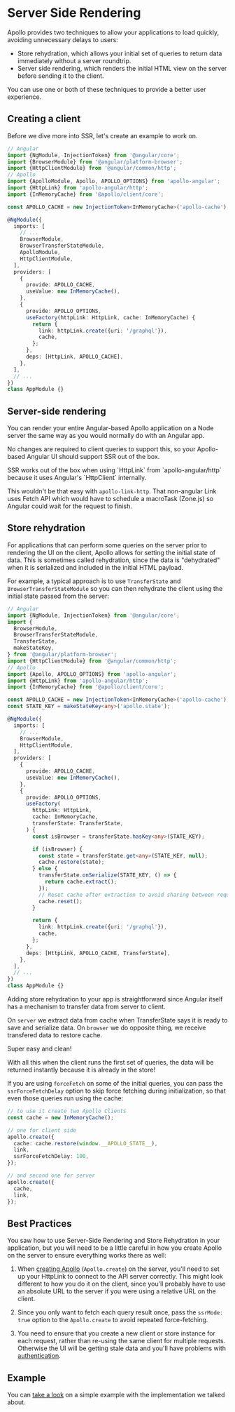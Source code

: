 
# Server Side Rendering

Apollo provides two techniques to allow your applications to load quickly, avoiding unnecessary delays to users:

- Store rehydration, which allows your initial set of queries to return data immediately without a server roundtrip.
- Server side rendering, which renders the initial HTML view on the server before sending it to the client.

You can use one or both of these techniques to provide a better user experience.

## Creating a client

Before we dive more into SSR, let's create an example to work on.

```typescript
// Angular
import {NgModule, InjectionToken} from '@angular/core';
import {BrowserModule} from '@angular/platform-browser';
import {HttpClientModule} from '@angular/common/http';
// Apollo
import {ApolloModule, Apollo, APOLLO_OPTIONS} from 'apollo-angular';
import {HttpLink} from 'apollo-angular/http';
import {InMemoryCache} from '@apollo/client/core';

const APOLLO_CACHE = new InjectionToken<InMemoryCache>('apollo-cache');

@NgModule({
  imports: [
    // ...
    BrowserModule,
    BrowserTransferStateModule,
    ApolloModule,
    HttpClientModule,
  ],
  providers: [
    {
      provide: APOLLO_CACHE,
      useValue: new InMemoryCache(),
    },
    {
      provide: APOLLO_OPTIONS,
      useFactory(httpLink: HttpLink, cache: InMemoryCache) {
        return {
          link: httpLink.create({uri: '/graphql'}),
          cache,
        };
      },
      deps: [HttpLink, APOLLO_CACHE],
    },
  ],
  // ...
})
class AppModule {}
```

## Server-side rendering

You can render your entire Angular-based Apollo application on a Node server the same way as you would normally do with an Angular app.

No changes are required to client queries to support this, so your Apollo-based Angular UI should support SSR out of the box.

<Callout>
SSR works out of the box when using `HttpLink` from `apollo-angular/http` because it uses Angular's `HttpClient` internally.

This wouldn't be that easy with `apollo-link-http`. That non-angular Link uses Fetch API which would have to schedule a macroTask (Zone.js) so Angular could wait for the request to finish.
</Callout>

## Store rehydration

For applications that can perform some queries on the server prior to rendering the UI on the client, Apollo allows for setting the initial state of data. This is sometimes called rehydration, since the data is "dehydrated" when it is serialized and included in the initial HTML payload.

For example, a typical approach is to use `TransferState` and `BrowserTransferStateModule` so you can then rehydrate the client using the initial state passed from the server:

```typescript
// Angular
import {NgModule, InjectionToken} from '@angular/core';
import {
  BrowserModule,
  BrowserTransferStateModule,
  TransferState,
  makeStateKey,
} from '@angular/platform-browser';
import {HttpClientModule} from '@angular/common/http';
// Apollo
import {Apollo, APOLLO_OPTIONS} from 'apollo-angular';
import {HttpLink} from 'apollo-angular/http';
import {InMemoryCache} from '@apollo/client/core';

const APOLLO_CACHE = new InjectionToken<InMemoryCache>('apollo-cache');
const STATE_KEY = makeStateKey<any>('apollo.state');

@NgModule({
  imports: [
    // ...
    BrowserModule,
    HttpClientModule,
  ],
  providers: [
    {
      provide: APOLLO_CACHE,
      useValue: new InMemoryCache(),
    },
    {
      provide: APOLLO_OPTIONS,
      useFactory(
        httpLink: HttpLink,
        cache: InMemoryCache,
        transferState: TransferState,
      ) {
        const isBrowser = transferState.hasKey<any>(STATE_KEY);

        if (isBrowser) {
          const state = transferState.get<any>(STATE_KEY, null);
          cache.restore(state);
        } else {
          transferState.onSerialize(STATE_KEY, () => {
            return cache.extract();
          });
          // Reset cache after extraction to avoid sharing between requests
          cache.reset();
        }

        return {
          link: httpLink.create({uri: '/graphql'}),
          cache,
        };
      },
      deps: [HttpLink, APOLLO_CACHE, TransferState],
    },
  ],
  // ...
})
class AppModule {}
```

Adding store rehydration to your app is straightforward since Angular itself has a mechanism to transfer data from server to client.

On `server` we extract data from cache when TransferState says it is ready to save and serialize data.
On `browser` we do opposite thing, we receive transfered data to restore cache.

Super easy and clean!

With all this when the client runs the first set of queries, the data will be returned instantly because it is already in the store!

If you are using `forceFetch` on some of the initial queries, you can pass the `ssrForceFetchDelay` option to skip force fetching during initialization, so that even those queries run using the cache:

```typescript
// to use it create two Apollo Clients
const cache = new InMemoryCache();

// one for client side
apollo.create({
  cache: cache.restore(window.__APOLLO_STATE__),
  link,
  ssrForceFetchDelay: 100,
});

// and second one for server
apollo.create({
  cache,
  link,
});
```

## Best Practices

You saw how to use Server-Side Rendering and Store Rehydration in your application, but you will need to be a little careful in how you create Apollo on the server to ensure everything works there as well:

1. When [creating Apollo](../get-started) (`Apollo.create`) on the server, you'll need to set up your HttpLink to connect to the API server correctly. This might look different to how you do it on the client, since you'll probably have to use an absolute URL to the server if you were using a relative URL on the client.

1. Since you only want to fetch each query result once, pass the `ssrMode: true` option to the `Apollo.create` to avoid repeated force-fetching.

1. You need to ensure that you create a new client or store instance for each request, rather than re-using the same client for multiple requests. Otherwise the UI will be getting stale data and you'll have problems with [authentication](../recipes/authentication).

## Example

You can [take a look](https://github.com/kamilkisiela/apollo-angular-ssr) on a simple example with the implementation we talked about.
